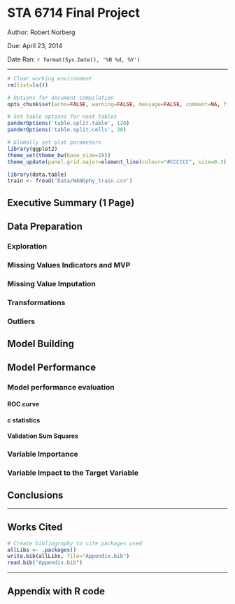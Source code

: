 # STA 6714 Final Project

Author: Robert Norberg

Due: April 23, 2014

Date Ran: `r format(Sys.Date(), '%B %d, %Y')`

----

```r
# Clear working environment
rm(list=ls())

# Options for document compilation
opts_chunk$set(echo=FALSE, warning=FALSE, message=FALSE, comment=NA, fig.height=8, fig.width=7, fig.cap='', results='hide')

# Set table options for neat tables
panderOptions('table.split.table', 120)
panderOptions('table.split.cells', 30)

# Globally set plot parameters
library(ggplot2)
theme_set(theme_bw(base_size=18))
theme_update(panel.grid.major=element_line(colour="#CCCCCC", size=0.3), panel.grid.minor=element_line(colour="grey96", size=0.7))
```

```r
library(data.table)
train <- fread('Data/WANGphy_train.csv')
```

## Executive Summary (1 Page) 


## Data Preparation

### Exploration

### Missing Values Indicators and MVP

### Missing Value Imputation 

### Transformations 

### Outliers 

## Model Building

## Model Performance 

### Model performance evaluation 

#### ROC curve

#### c statistics

#### Validation Sum Squares

### Variable Importance 

### Variable Impact to the Target Variable 

## Conclusions 

-----

## Works Cited

```r
# Create bibliography to cite packages used
allLibs <- .packages()
write.bib(allLibs, file="Appendix.bib")
read.bib("Appendix.bib")
```

-----

## Appendix with R code

```r
```